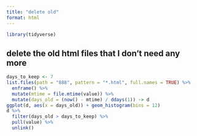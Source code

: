 ```yaml
---
title: "delete old"
format: html
---
```


```r
library(tidyverse)
```


## delete the old html files that I don't need any more

```r
days_to_keep <- 7
list.files(path = "888", pattern = "*.html", full.names = TRUE) %>% 
  enframe() %>% 
  mutate(mtime = file.mtime(value)) %>% 
  mutate(days_old = (now() - mtime) / ddays(1)) -> d
ggplot(d, aes(x = days_old)) + geom_histogram(bins = 12)
d %>%
  filter(days_old > days_to_keep) %>% 
  pull(value) %>% 
  unlink()
```

